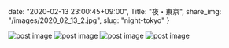 date: "2020-02-13 23:00:45+09:00",
Title: "夜・東京",
share_img: "/images/2020_02_13_2.jpg",
slug: "night-tokyo"
}

<img src="/images/2020_02_13_1.jpg" alt="post image" />
<img src="/images/2020_02_13_2.jpg" alt="post image" />
<img src="/images/2020_02_13_3.jpg" alt="post image" />
<img src="/images/2020_02_13_4.jpg" alt="post image" />